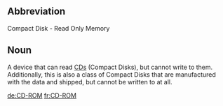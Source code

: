 ==Abbreviation==

Compact Disk - Read Only Memory

==Noun==

A device that can read [[CD]]s (Compact Disks), but cannot write to them.  Additionally, this is also a class of Compact Disks that are manufactured with the data and shipped, but cannot be written to at all.

[[de:CD-ROM]]
[[fr:CD-ROM]]